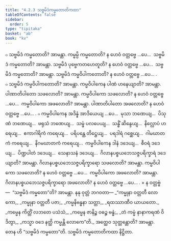```yaml
---
title: "4.2.3 သဗ္ဗမိဒံကမ္မတောတိကထာ"
tableOfContents: false
sidebar:
  order: 5
type: "tipitaka"
basket: "ab"
book: "kv"
---
```



<DynamicBreadcrumb />

<Division number="783" book="kv">

<Paragraph number="2446" book="kv">
๐ သဗ္ဗမိဒံ ကမ္မတောတိ? အာမန္တာ. ကမ္မမ္ပိ ကမ္မတောတိ? န ဟေဝံ ဝတ္တဗ္ဗေ …ပေ…  သဗ္ဗမိဒံ ကမ္မတောတိ? အာမန္တာ. သဗ္ဗမိဒံ ပုဗ္ဗေကတဟေတူတိ? န ဟေဝံ ဝတ္တဗ္ဗေ …ပေ…  သဗ္ဗမိဒံ ကမ္မတောတိ? အာမန္တာ. သဗ္ဗမိဒံ ကမ္မဝိပါကတောတိ? န ဟေဝံ ဝတ္တဗ္ဗေ …ပေ… .
</Paragraph>

</Division>
<Division number="784" book="kv">

<Paragraph number="2447" book="kv">
๐ သဗ္ဗမိဒံ ကမ္မဝိပါကတောတိ? အာမန္တာ. ကမ္မဝိပါကေန ပါဏံ ဟနေယျာတိ? အာမန္တာ. ပါဏာတိပါတော သဖလောတိ? အာမန္တာ. ကမ္မဝိပါကော သဖလောတိ? န ဟေဝံ ဝတ္တဗ္ဗေ …ပေ…  ကမ္မဝိပါကော အဖလောတိ? အာမန္တာ. ပါဏာတိပါတော အဖလောတိ? န ဟေဝံ ဝတ္တဗ္ဗေ …ပေ… .
</Paragraph>

<Paragraph number="2448" book="kv">
๐ ကမ္မဝိပါကေန အဒိန္နံ အာဒိယေယျ …ပေ…  မုသာ ဘဏေယျ…  ပိသုဏံ ဘဏေယျ…  ဖရုသံ ဘဏေယျ…  သမ္ဖံ ပလပေယျ…  သန္ဓိံ ဆိန္ဒေယျ…  နိလ္လောပံ ဟရေယျ…  ဧကာဂါရိကံ ကရေယျ…  ပရိပန္ထေ တိဋ္ဌေယျ…  ပရဒါရံ ဂစ္ဆေယျ…  ဂါမဃာတကံ ကရေယျ…  နိဂမဃာတကံ ကရေယျ…  ကမ္မဝိပါကေန ဒါနံ ဒဒေယျ…  စီဝရံ ဒဒေယျ…  ပိဏ္ဍပါတံ ဒဒေယျ…  သေနာသနံ ဒဒေယျ…  ဂိလာနပစ္စယဘေသဇ္ဇပရိက္ခာရံ ဒဒေယျာတိ? အာမန္တာ. ဂိလာနပစ္စယဘေသဇ္ဇပရိက္ခာရော သဖလောတိ? အာမန္တာ. ကမ္မဝိပါကော သဖလောတိ? န ဟေဝံ ဝတ္တဗ္ဗေ …ပေ…  ကမ္မဝိပါကော အဖလောတိ? အာမန္တာ. ဂိလာနပစ္စယဘေသဇ္ဇပရိက္ခာရော အဖလောတိ? န ဟေဝံ ဝတ္တဗ္ဗေ …ပေ… .
</Paragraph>

</Division>
<Division number="785" book="kv">

<Paragraph number="2449" book="kv">
× န ဝတ္တဗ္ဗံ—  “သဗ္ဗမိဒံ ကမ္မတော”တိ? အာမန္တာ. နနု ဝုတ္တံ ဘဂဝတာ—
</Paragraph>

<Paragraph number="2450" type="verses" book="kv">
_“ကမ္မုနာ ဝတ္တတီ လောကော,_  
_ကမ္မုနာ ဝတ္တတီ ပဇာ;_  
_ကမ္မနိဗန္ဓနာ သတ္တာ,_  
_ရထဿာဏီဝ ယာယတော._  

</Paragraph>

<Paragraph number="2451" type="verses" book="kv">
_ကမ္မေန ကိတ္တိံ လဘတေ ပသံသံ,_  
_ကမ္မေန ဇာနိဉ္စ ဝဓဉ္စ ဗန္ဓံ;_  
_တံ ကမ္မံ နာနာကရဏံ ဝိဒိတွာ,_  
_ကသ္မာ ဝဒေ နတ္ထိ ကမ္မန္တိ လောကေ”တိ._  

</Paragraph>

<Paragraph number="2452" book="kv">
အတ္ထေဝ သုတ္တန္တောတိ? အာမန္တာ. တေန ဟိ “သဗ္ဗမိဒံ ကမ္မတော”တိ.

</Paragraph>
</Division>

<Paragraph number="2453" type="center" book="kv">
သဗ္ဗမိဒံ ကမ္မတောတိကထာ နိဋ္ဌိတာ.
</Paragraph>